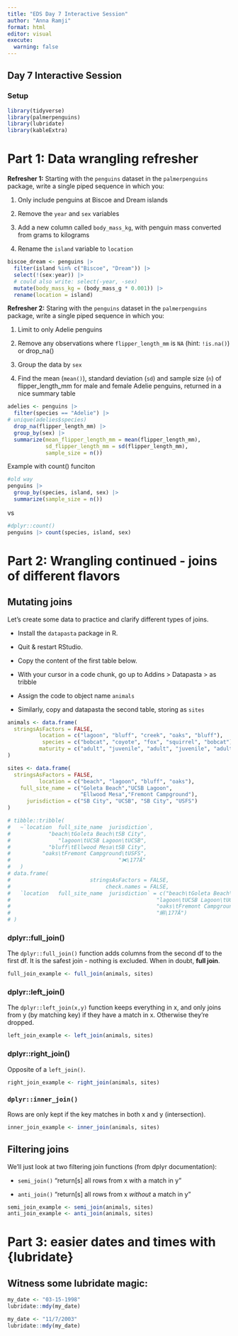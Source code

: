 ```yaml
---
title: "EDS Day 7 Interactive Session"
author: "Anna Ramji"
format: html
editor: visual
execute:
  warning: false
---
```


## Day 7 Interactive Session

### Setup

```r
library(tidyverse)
library(palmerpenguins)
library(lubridate)
library(kableExtra)
```

# **Part 1: Data wrangling refresher**

**Refresher 1:** Starting with the `penguins` dataset in the `palmerpenguins` package, write a single piped sequence in which you:

1.  Only include penguins at Biscoe and Dream islands

2.  Remove the `year` and `sex` variables

3.  Add a new column called `body_mass_kg`, with penguin mass converted from grams to kilograms

4.  Rename the `island` variable to `location`

```r
biscoe_dream <- penguins |> 
  filter(island %in% c("Biscoe", "Dream")) |> 
  select(!(sex:year)) |> 
  # could also write: select(-year, -sex)
  mutate(body_mass_kg = (body_mass_g * 0.001)) |> 
  rename(location = island)
```

**Refresher 2:** Staring with the `penguins` dataset in the `palmerpenguins` package, write a single piped sequence in which you:

1.  Limit to only Adelie penguins

2.  Remove any observations where `flipper_length_mm` is `NA` (hint: `!is.na()`) or drop_na()

3.  Group the data by `sex`

4.  Find the mean (`mean()`), standard deviation (`sd`) and sample size (`n`) of flipper_length_mm for male and female Adelie penguins, returned in a nice summary table

```r
adelies <- penguins |> 
  filter(species == "Adelie") |> 
# unique(adelies$species)
  drop_na(flipper_length_mm) |> 
  group_by(sex) |> 
  summarize(mean_flipper_length_mm = mean(flipper_length_mm),
            sd_flipper_length_mm = sd(flipper_length_mm),
            sample_size = n())
```

Example with count() funciton

```r
#old way 
penguins |> 
  group_by(species, island, sex) |> 
  summarize(sample_size = n())
```

vs

```r
#dplyr::count()
penguins |> count(species, island, sex)
```

# **Part 2: Wrangling continued - joins of different flavors**

## **Mutating joins**

Let's create some data to practice and clarify different types of joins.

-   Install the `datapasta` package in R.

-   Quit & restart RStudio.

-   Copy the content of the first table below.

-   With your cursor in a code chunk, go up to Addins \> Datapasta \> as tribble

-   Assign the code to object name `animals`

-   Similarly, copy and datapasta the second table, storing as `sites`

```r

animals <- data.frame(
  stringsAsFactors = FALSE,
          location = c("lagoon", "bluff", "creek", "oaks", "bluff"),
           species = c("bobcat", "coyote", "fox", "squirrel", "bobcat"),
          maturity = c("adult", "juvenile", "adult", "juvenile", "adult")
)
```

```r
sites <- data.frame(
  stringsAsFactors = FALSE,
          location = c("beach", "lagoon", "bluff", "oaks"),
    full_site_name = c("Goleta Beach","UCSB Lagoon",
                       "Ellwood Mesa","Fremont Campground"),
      jurisdiction = c("SB City", "UCSB", "SB City", "USFS")
)
```

```r
# tibble::tribble(
#   ~`location	full_site_name	jurisdiction`,
#            "beach\tGoleta Beach\tSB City",
#               "lagoon\tUCSB Lagoon\tUCSB",
#            "bluff\tEllwood Mesa\tSB City",
#          "oaks\tFremont Campground\tUSFS",
#                                  "✀\177Ā"
#   )
# data.frame(
#                         stringsAsFactors = FALSE,
#                              check.names = FALSE,
#   `location	full_site_name	jurisdiction` = c("beach\tGoleta Beach\tSB City",
#                                              "lagoon\tUCSB Lagoon\tUCSB","bluff\tEllwood Mesa\tSB City",
#                                              "oaks\tFremont Campground\tUSFS",
#                                              "䌀\177Ā")
# )
```

### **dplyr::full_join()**

The `dplyr::full_join()` function adds columns from the second df to the first df. It is the safest join - nothing is excluded. When in doubt, **full join**.

```r
full_join_example <- full_join(animals, sites)
```

### **dplyr::left_join()**

The `dplyr::left_join(x,y)` function keeps everything in x, and only joins from y (by matching key) if they have a match in x. Otherwise they're dropped.

```r
left_join_example <- left_join(animals, sites)
```

### **dplyr::right_join()**

Opposite of a `left_join()`.

```r
right_join_example <- right_join(animals, sites)
```

### **`dplyr::inner_join()`**

Rows are only kept if the key matches in both x and y (intersection).

```r
inner_join_example <- inner_join(animals, sites)
```

## **Filtering joins**

We'll just look at two filtering join functions (from dplyr documentation):

-   `semi_join()` "return\[s\] all rows from x with a match in y"

-   `anti_join()` "return\[s\] all rows from x *without* a match in y"

```r
semi_join_example <- semi_join(animals, sites)
anti_join_example <- anti_join(animals, sites)
```

# **Part 3: easier dates and times with {lubridate}**

## **Witness some lubridate magic:**

```r
my_date <- "03-15-1998"
lubridate::mdy(my_date)
```

```r
my_date <- "11/7/2003"
lubridate::mdy(my_date)
```
